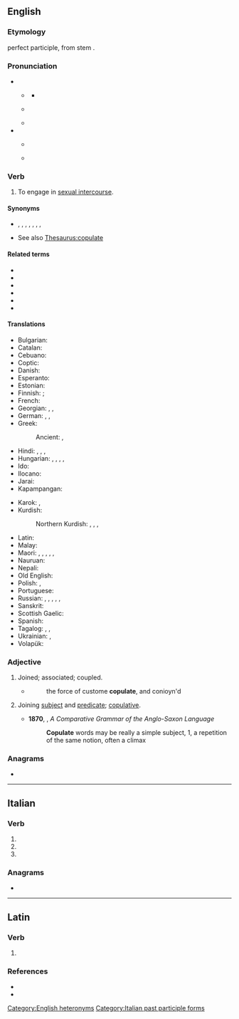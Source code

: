 ==English==

===Etymology===
{{der|en|la|copulare||to couple}} perfect participle, from stem {{m|la|copulat-}}.

===Pronunciation===
* {{q|verb}}
** {{a|UK}} {{IPA|en|/ˈkɒp.jʊ.leɪt/}}
*** {{audio|en|LL-Q1860 (eng)-Vealhurl-copulate.wav|Audio (UK)}}
** {{a|US}} {{IPA|en|/ˈkɔ.pjə.leɪt/}}
** {{rhymes|en|ɒpjəleɪt}}
* {{q|adjective}}
** {{a|UK}} {{IPA|en|/ˈkɒp.jʊ.lət/}}
** {{a|US}} {{IPA|en|/ˈkɔ.pjə.lət/}}

===Verb===
{{en-verb}}

# {{lb|en|somewhat|_|formal}} To engage in [[sexual intercourse]].
#: {{ux|en|The amorous couple were found '''copulating''' inside the car.}}

====Synonyms====
* {{l|en|fuck}}, {{l|en|have sex}}, {{l|en|make love}}, {{l|en|screw}}, {{l|en|swive}}, {{l|en|bang}}, {{l|en|sleep together}}, {{l|en|boff}}
* See also [[Thesaurus:copulate]]

====Related terms====
* {{l|en|copulin}}
* {{l|en|copulation}}
* {{l|en|copulator}}
* {{l|en|copulatee}}
* {{l|en|copulable}}
* {{l|en|copulability}}

====Translations====
{{trans-top|to engage in sexual intercourse}}
* Bulgarian: {{t|bg|съвокуплявам се}}
* Catalan: {{t+|ca|copular}}
* Cebuano: {{t|ceb|iyot}} {{qualifier|vulgar}}
* Coptic: {{t|cop|ⲛⲟⲩϩⲃ}}
* Danish: {{t|da|kopulere}}
* Esperanto: {{t|eo|sekskuniĝi}}
* Estonian: {{t|et|paarituma}}
* Finnish: {{t+|fi|rakastella}} {{q|chiefly humans}}; {{t+|fi|paritella}} {{q|chiefly animals}}
* French: {{t+|fr|coïter}}
* Georgian: {{t|ka|კოპულირებს}}, {{t|ka|წყვილდება}} {{qualifier|of animals}}, {{t|ka|ჯვარდება}} {{qualifier|of animals}}
* German: {{t+|de|kopulieren}}, {{t+|de|beischlafen}}, {{t+|de|vögeln}}
* Greek:
*: Ancient: {{t|grc|[[μίγνυμι|μίγνυμαι]]}}, {{t|grc|σύνειμι}}
* Hindi: {{t|hi|मैथुन करना}}, {{t|hi|संभोग करना}}, {{t|hi|सेक्स करना}}, {{t|hi|मस्ती करना}}
* Hungarian: {{t+|hu|közösül}}, {{t+|hu|párosodik}}, {{t+|hu|párzik}}, {{t+|hu|üzekedik}}, {{t+|hu|közösül}}
* Ido: {{t+|io|koitar}}
* Ilocano: {{t|ilo|iyot}} {{qualifier|vulgar}}
* Jarai: {{t|jra|tĕ}}
* Kapampangan: {{t|pam|karat}} {{qualifier|vulgar}}
{{trans-mid}}
* Karok: {{t|kyh|kuth}}, {{t|kyh|ihravrikûunish}}
* Kurdish:
*: Northern Kurdish: {{t+|kmr|perîn}}, {{t|kmr|gunhêlî|alt=gunhêlî kirin}}, {{t+|kmr|cot|alt=cot bûn}}, {{t+|kmr|gan}}
* Latin: {{t|la|coeō}}
* Malay: {{t|ms|mengawan}}
* Maori: {{t|mi|ai}}, {{t|mi|mahimahi}}, {{t|mi|onioni}}, {{t|mi|tauonioni}}, {{t|mi|tōkai}}, {{t|mi|hika}}
* Nauruan: {{t|na|meir}}
* Nepali: {{t|ne|चिक्नु}}
* Old English: {{t|ang|hǣman}}
* Polish: {{t+|pl|spółkować}}, {{t+|pl|kopulować}}
* Portuguese: {{t+|pt|copular}}
* Russian: {{qualifier|intransitive}} {{t+|ru|совокупля́ться|impf}}, {{t+|ru|совокупи́ться|pf}}, {{t+|ru|сноша́ться|impf}}, {{t+|ru|спа́риваться|impf}}, {{t+|ru|спа́риваться|impf}}, {{t+|ru|спа́риться|pf}} {{qualifier|of animals}}
* Sanskrit: {{t+|sa|यभति}}
* Scottish Gaelic: {{qualifier|birds}} {{t|gd|cliath}}
* Spanish: {{t+|es|copular}}
* Tagalog: {{t+|tl|kasta}}, {{t+|tl|kantot}} {{qualifier|vulgar}}, {{t|tl|talik}}
* Ukrainian: {{t|uk|зляга́тися|impf}}, {{t|uk|злягти́ся|pf}}
* Volapük: {{t+|vo|koitön}}
{{trans-bottom}}

{{trans-see|copulate|mate}}

{{trans-see|copulate|cover}}

{{trans-see|take part in a sexual act|have sex}}

{{trans-see|to engage in sexual intercourse|make love}}

{{trans-see|to have sexual intercourse with someone, something|mount}}

{{trans-see|to have sexual intercourse with|bed}}

===Adjective===
{{en-adj|-}}

# {{lb|en|obsolete}} Joined; associated; coupled.
#* {{RQ:Bacon Of Custom and Education}}
#*:the force of custome '''copulate''', and conioyn'd
# {{lb|en|grammar}} Joining [[subject]] and [[predicate]]; [[copulative]].
#* '''1870''', {{w|Francis March}}, ''A Comparative Grammar of the Anglo-Saxon Language''
#*:'''Copulate''' words may be really a simple subject, 1, a repetition of the same notion, often a climax

===Anagrams===
* {{anagrams|en|a=aceloptu|outplace}}

[[Category:English heteronyms]]
----

==Italian==

===Verb===
{{head|it|verb form}}

# {{inflection of|it|copulare||2|p|pres|indc}}
# {{inflection of|it|copulare||2|p|impr}}
# {{feminine plural of|it|copulato}}

===Anagrams===
* {{l|it|peculato}}

[[Category:Italian past participle forms]]

----

==Latin==

===Verb===
{{la-verb-form|cōpulāte}}

# {{inflection of|la|cōpulō||2|p|pres|actv|impr}}

===References===
* {{R:L&S}}
* {{R:Gaffiot}}